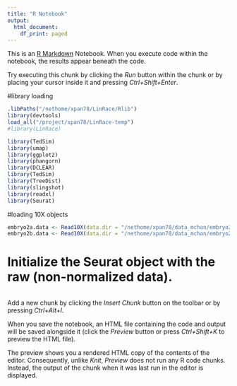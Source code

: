 ```yaml
---
title: "R Notebook"
output:
  html_document:
    df_print: paged
---
```


This is an [R Markdown](http://rmarkdown.rstudio.com) Notebook. When you execute code within the notebook, the results appear beneath the code. 

Try executing this chunk by clicking the *Run* button within the chunk or by placing your cursor inside it and pressing *Ctrl+Shift+Enter*. 

#library loading
```r
.libPaths("/nethome/xpan78/LinRace/Rlib")
library(devtools)
load_all("/project/xpan78/LinRace-temp")
#library(LinRace)

library(TedSim)
library(umap)
library(ggplot2)
library(phangorn)
library(DCLEAR)
library(TedSim)
library(TreeDist)
library(slingshot)
library(readxl)
library(Seurat)
```

#loading 10X objects
```r
embryo2a.data <- Read10X(data.dir = "/nethome/xpan78/data_mchan/embryo2/2a/",gene.column = 1)
embryo2b.data <- Read10X(data.dir = "/nethome/xpan78/data_mchan/embryo2/2a/",gene.column = 1)
```

# Initialize the Seurat object with the raw (non-normalized data).
```r

```


Add a new chunk by clicking the *Insert Chunk* button on the toolbar or by pressing *Ctrl+Alt+I*.

When you save the notebook, an HTML file containing the code and output will be saved alongside it (click the *Preview* button or press *Ctrl+Shift+K* to preview the HTML file).

The preview shows you a rendered HTML copy of the contents of the editor. Consequently, unlike *Knit*, *Preview* does not run any R code chunks. Instead, the output of the chunk when it was last run in the editor is displayed.
